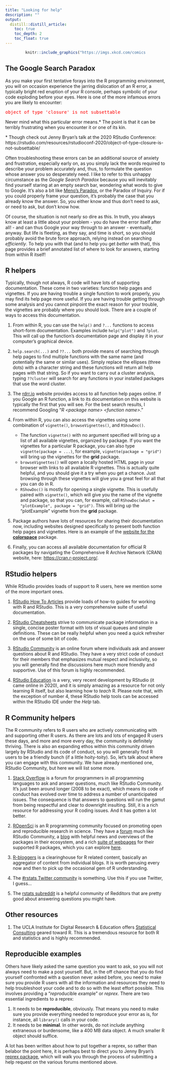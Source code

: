 ```yaml
---
title: "Looking for help"
description: ""
output:
  distill::distill_article:
    toc: true
    toc_depth: 2
    toc_float: true
---
```


::: {style="width: 75%; margin-left: auto; margin-right: auto;"}
```r

knitr::include_graphics("https://imgs.xkcd.com/comics/wisdom_of_the_ancients.png")

```
:::

## The Google Search Paradox

<div>
As you make your first tentative forays into the R programming environment, you will on occasion experience the jarring dislocation of an R error, a typically bright red eruption of your R console, perhaps symbolic of your code exploding before your eyes. Here is one of the more infamous errors you are likely to encounter:

<pre style='color:red'>object of type 'closure' is not subsettable</pre>  

Never mind what this particular error means.* The point is that it can be terribly frustrating when you encounter it or one of its kin. 
</div>

<aside>
\* Though check out Jenny Bryan's talk at the 2020 RStudio Conference: https://rstudio.com/resources/rstudioconf-2020/object-of-type-closure-is-not-subsettable/ 
<br>
</aside> 

Often troubleshooting these errors can be an additional source of anxiety and frustration, especially early on, as you simply lack the words required to describe your problem accurately and, thus, to formulate the question whose answer you so desperately need. I like to refer to this unhappy circumstance as the _Google Search Paradox_ because you will inevitably find yourself staring at an empty search bar, wondering what words to give to Google. It's also a bit like [Meno's Paradox](https://plato.stanford.edu/entries/epistemic-paradoxes/#MenParInqPuzAboGaiKno), or the Paradox of Inquiry. For if you could properly frame your question, it's probably the case that you already know the answer. So, you either know and thus don't need to ask, or need to ask, but don't know how.   

Of course, the situation is not nearly so dire as this. In truth, you always know at least a little about your problem - you do have the error itself after all! - and can thus Google your way through to an answer - eventually, anyway. But life is fleeting, as they say, and time is short, so you should probably avoid the brute force approach, relying instead on searching _efficiently_. To help you with that (and to help you get _better_ with that), this page provides a brief annotated list of where to look for answers, starting from within R itself!  

## R helpers

Typically, though not always, R code will have lots of supporting documentation. These come in two varieties: function help pages and vignettes. If you are having trouble a single function to work properly, you may find its help page more useful. If you are having trouble getting through some analysis and you cannot pinpoint the exact reason for your trouble, the vignettes are probably where you should look. There are a couple of ways to access this documentation.

1. From within R, you can use the `help()` and `?...` functions to access short-form documentation. Examples include `help("plot")` and `?plot`. This will call up the function's documentation page and display it in your computer's graphical device. 

2. `help.search(...)` and `??...` both provide means of searching through help pages to find multiple functions with the same name (and potentially the same or similar uses). Simply replace the ellipses (three dots) with a character string and these functions will return all help pages with that string. So if you want to carry out a cluster analysis, typing `??cluster` will search for any functions in your installed packages that use the word cluster.  

3. The [rdrr.io](https://rdrr.io/) website provides access to all function help pages online. If you Google an R function, a link to its documentation on this website is typically the first that you will see. For the best search results, I recommend Googling "_R \<package name\> \<function name\>_." 

4. From within R, you can also access the vignettes using some combination of `vignette()`, `browseVignettes()`, and `RShowDoc()`. 
    + The function `vignette()` with no argument specified will bring up a list of all available vignettes, organized by package. If you want the vignettes for a particular R package, you can also type `vignette(package = ...)`, for example, `vignette(package = "grid")` will bring up the vignettes for the __grid__ package.  
    + `browseVignettes()` will open a locally hosted HTML page in your browser with links to all available R vignettes. This is actually quite helpful, and you should give it a try when you get a chance. Just browsing through these vignettes will give you a great feel for all that you can do in R.    
    + `RShowDoc()` is mostly for opening a single vignette. This is usefully paired with `vignette()`, which will give you the name of the vignette and package, so that you can, for example, call `RShowDoc(what = "plotExample", package = "grid")`. This will bring up the "plotExample" vignette from the __grid__ package.  

5. Package authors have lots of resources for sharing their documentation now, including websites designed specifically to present both function help pages and vignettes. Here is an example of the [website for the __colorspace__](http://colorspace.r-forge.r-project.org/) package.  

6. Finally, you can access all available documentation for official R packages by navigating the Comprehensive R Archive Network (CRAN) website, here: [https://cran.r-project.org/](https://cran.r-project.org/).  

## RStudio helpers

While RStudio provides loads of support to R users, here we mention some of the more important ones.  

1. [RStudio How To Articles](https://support.rstudio.com/hc/en-us/categories/200035113-Documentation) provide loads of how-to guides for working with R and RStudio. This is a very comprehensive suite of useful documentation.  

2. [RStudio Cheatsheets](https://rstudio.com/resources/cheatsheets/) strive to communicate package information in a single, concise poster format with lots of visual queues and simple definitions. These can be really helpful when you need a quick refresher on the use of some bit of code.   

3. [RStudio Community](https://community.rstudio.com/) is an online forum where individuals ask and answer questions about R and RStudio. They have a very strict code of conduct for their members that emphasizes mutual respect and inclusivity, so you will generally find the discussions here much more friendly and supportive. Use of this forum is highly recommended.

4. [RStudio Education](https://education.rstudio.com/) is a very, very recent development by RStudio (it came online in 2020), and it is simply amazing as a resource for not only learning R itself, but also learning how to _teach_ R. 
Please note that, with the exception of number 4, these RStudio help tools can be accessed within the RStudio IDE under the _Help_ tab.

## R Community helpers

The R community refers to R users who are actively communicating with and supporting other R users. As there are lots and lots of engaged R users these days, and more and more every day, the community is definitely thriving. There is also an expanding ethos within this community driven largely by RStudio and its code of conduct, so you will generally find R users to be a friendly bunch (if a little hoity-toity). So, let's talk about where you can engage with this community. We have already mentioned one, RStudio Community, but here we will list some more.

1. [Stack Overflow](https://stackoverflow.com/) is a forum for programmers in all programming languages to ask and answer questions, much like RStudio Community. It's just been around longer (2008 to be exact), which means its code of conduct has evolved over time to address a number of unanticipated issues. The consequence is that answers to questions will run the gamut from being respectful and clear to downright insulting. Still, it is a rich resource for addressing your R coding issues. And it has gotten a lot better.  

2. [ROpenSci](https://ropensci.org/) is an R programming community focused on promoting open and reproducible research in science. They have a [forum](https://discuss.ropensci.org/) much like RStudio Community, a [blog](https://ropensci.org/blog/) with helpful news and overviews of the packages in their ecosystem, and a rich [suite of webpages](https://docs.ropensci.org/) for their supported R packages, which you can explore [here](https://ropensci.org/packages/).  

3. [R-bloggers](https://www.r-bloggers.com/) is a clearinghouse for R related content, basically an aggregator of content from individual blogs. It is worth perusing every now and then to pick up the occasional gem of R understanding.  

4. The [#rstats Twitter community](https://twitter.com/search?q=%23rstats&src=typd) is something. Use this if you use Twitter, I guess...

5. The [rstats subreddit](https://www.reddit.com/r/rstats/) is a helpful community of Redditors that are pretty good about answering questions you might have. 

## Other resources

1. The UCLA Institute for Digital Research & Education offers [Statistical Consulting](https://stats.idre.ucla.edu/r/) geared toward R. This is a tremendous resource for both R and statistics and is highly recommended. 

## Reproducible examples

Others have likely asked the same question you want to ask, so you will not always need to make a post yourself. But, in the off chance that you do find yourself confronted with a question never asked before, you need to make sure you provide R users with all the information and resources they need to help troubleshoot your code and to do so with the least effort possible. This involves providing a "*repr*oducible *ex*ample" or _reprex_. There are two essential ingredients to a reprex: 

1. It needs to be __reproducible__, obviously. That means you need to make sure you provide everything needed to reproduce your error as is, for instance, all `library()` calls in your code.
2. It needs to be __minimal__. In other words, do not include anything extraneous or burdensome, like a 400 MB data object. A much smaller R object should suffice.   

A lot has been written about how to put together a reprex, so rather than belabor the point here, it is perhaps best to direct you to Jenny Bryan's [reprex package](https://reprex.tidyverse.org/), which will walk you through the process of submitting a help request on the various forums mentioned above.  
